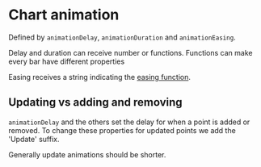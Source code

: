# Chart animation
Defined by `animationDelay`, `animationDuration` and `animationEasing`.

Delay and duration can receive number or functions. Functions can make every bar have different properties

Easing receives a string indicating the [easing function](https://echarts.apache.org/examples/en/editor.html?c=line-easing).
<Preview name="chart-animation"/>

## Updating vs adding and removing
`animationDelay` and the others set the delay for when a point is added or removed. To change these properties for updated points we add the 'Update' suffix.

Generally update animations should be shorter.
